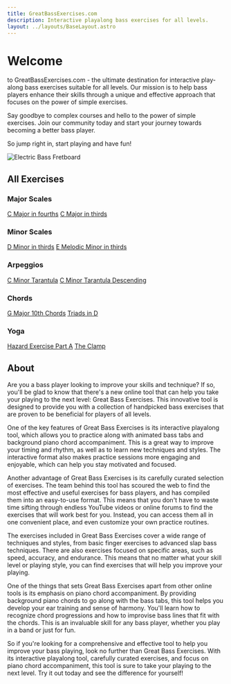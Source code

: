 ```yaml
---
title: GreatBassExercises.com
description: Interactive playalong bass exercises for all levels.
layout: ../layouts/BaseLayout.astro
---
```


# Welcome

to GreatBassExercises.com - the ultimate destination for interactive play-along bass exercises suitable for all levels. Our mission is to help bass players enhance their skills through a unique and effective approach that focuses on the power of simple exercises.

Say goodbye to complex courses and hello to the power of simple exercises. Join our community today and start your journey towards becoming a better bass player.

So jump right in, start playing and have fun!

<img src="/bass-fretboard.webp" alt="Electric Bass Fretboard" class="rounded-1 img-fluid border border-1 border-light" />

## All Exercises

### Major Scales

<a href="/scales/c-major-fourths/" className="btn btn-outline-dark btn-sm">C Major in fourths</a>
<a href="/scales/c-major-thirds/" className="btn btn-outline-dark btn-sm">C Major in thirds</a>

### Minor Scales

<a href="/scales/d-minor-thirds/" className="btn btn-outline-dark btn-sm">D Minor in thirds</a>
<a href="/scales/e-melodic-minor-thirds/" className="btn btn-outline-dark btn-sm">E Melodic Minor in thirds</a>

### Arpeggios

<a href="/arpeggio/tarantula/" className="btn btn-outline-dark btn-sm">C Minor Tarantula</a>
<a href="/arpeggio/tarantula-desc/" className="btn btn-outline-dark btn-sm">C Minor Tarantula Descending</a>

### Chords

<a href="/chords/g-major-10ths/" className="btn btn-outline-dark btn-sm">G Major 10th Chords</a>
<a href="/chords/d-triads/" className="btn btn-outline-dark btn-sm">Triads in D</a>

### Yoga

<a href="/yoga/hazard-part-a/" className="btn btn-outline-dark btn-sm">Hazard Exercise Part A</a>
<a href="/yoga/the-clamp/" className="btn btn-outline-dark btn-sm">The Clamp</a>

## About

Are you a bass player looking to improve your skills and technique? If so, you'll be glad to know that there's a new online tool that can help you take your playing to the next level: Great Bass Exercises. This innovative tool is designed to provide you with a collection of handpicked bass exercises that are proven to be beneficial for players of all levels.

One of the key features of Great Bass Exercises is its interactive playalong tool, which allows you to practice along with animated bass tabs and background piano chord accompaniment. This is a great way to improve your timing and rhythm, as well as to learn new techniques and styles. The interactive format also makes practice sessions more engaging and enjoyable, which can help you stay motivated and focused.

Another advantage of Great Bass Exercises is its carefully curated selection of exercises. The team behind this tool has scoured the web to find the most effective and useful exercises for bass players, and has compiled them into an easy-to-use format. This means that you don't have to waste time sifting through endless YouTube videos or online forums to find the exercises that will work best for you. Instead, you can access them all in one convenient place, and even customize your own practice routines.

The exercises included in Great Bass Exercises cover a wide range of techniques and styles, from basic finger exercises to advanced slap bass techniques. There are also exercises focused on specific areas, such as speed, accuracy, and endurance. This means that no matter what your skill level or playing style, you can find exercises that will help you improve your playing.

One of the things that sets Great Bass Exercises apart from other online tools is its emphasis on piano chord accompaniment. By providing background piano chords to go along with the bass tabs, this tool helps you develop your ear training and sense of harmony. You'll learn how to recognize chord progressions and how to improvise bass lines that fit with the chords. This is an invaluable skill for any bass player, whether you play in a band or just for fun.

So if you're looking for a comprehensive and effective tool to help you improve your bass playing, look no further than Great Bass Exercises. With its interactive playalong tool, carefully curated exercises, and focus on piano chord accompaniment, this tool is sure to take your playing to the next level. Try it out today and see the difference for yourself!
